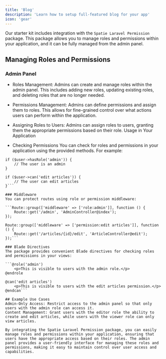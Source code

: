 ```yaml
---
title: 'Blog'
description: 'Learn how to setup full-featured blog for your app'
icon: 'gear'
---
```


Our starter kit includes integration with the `Spatie Laravel Permission` package. This package allows you to manage roles and permissions within your application, and it can be fully managed from the admin panel.

## Managing Roles and Permissions
### Admin Panel
- Roles Management: Admins can create and manage roles within the admin panel. This includes adding new roles, updating existing roles, and deleting roles that are no longer needed.

- Permissions Management: Admins can define permissions and assign them to roles. This allows for fine-grained control over what actions users can perform within the application.

- Assigning Roles to Users: Admins can assign roles to users, granting them the appropriate permissions based on their role.
Usage in Your Application

- Checking Permissions
You can check for roles and permissions in your application using the provided methods. For example:

```
if ($user->hasRole('admin')) {
    // The user is an admin
}

if ($user->can('edit articles')) {
    // The user can edit articles
}```

### Middleware
You can protect routes using role or permission middleware:

```Route::group(['middleware' => ['role:admin']], function () {
    Route::get('/admin', 'AdminController@index');
});

Route::group(['middleware' => ['permission:edit articles']], function () {
    Route::get('/articles/{id}/edit', 'ArticleController@edit');
});```

### Blade Directives
The package provides convenient Blade directives for checking roles and permissions in your views:

```@role('admin')
    <p>This is visible to users with the admin role.</p>
@endrole

@can('edit articles')
    <p>This is visible to users with the edit articles permission.</p>
@endcan```

## Example Use Cases
Admin-Only Access: Restrict access to the admin panel so that only users with the admin role can access it.
Content Management: Grant users with the editor role the ability to create and edit articles, while users with the viewer role can only view articles.

By integrating the Spatie Laravel Permission package, you can easily manage roles and permissions within your application, ensuring that users have the appropriate access based on their roles. The admin panel provides a user-friendly interface for managing these roles and permissions, making it easy to maintain control over user access and capabilities.






